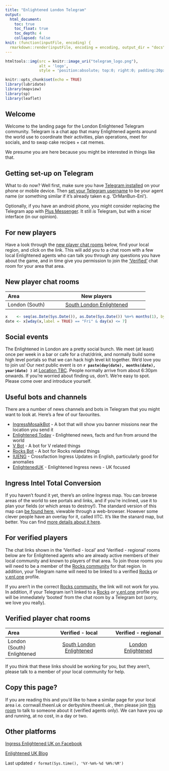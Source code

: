 ```yaml
---
title: "Enlightened London Telegram"
output:
  html_document:
    toc: true
    toc_float: true
    toc_depth: 4
    collapsed: false
knit: (function(inputFile, encoding) {
  rmarkdown::render(inputFile, encoding = encoding, output_dir = "docs", output_file ="index.html") }) 
---
```


```r
htmltools::img(src = knitr::image_uri("telegram_logo.png"), 
               alt = 'logo', 
               style = 'position:absolute; top:0; right:0; padding:20px;')
```

```r
knitr::opts_chunk$set(echo = TRUE)
library(lubridate)
library(mapview)
library(sp)
library(leaflet)
```

## Welcome {#welcome}
Welcome to the landing page for the London Enlightened Telegram community. Telegram is a chat app that many Enlightened agents around the world use to coordinate their activities, plan operations, meet for socials, and to swap cake recipes + cat memes.

We presume you are here because you might be interested in things like that.

## Getting set-up on Telegram {#telegramsetup}
What to do now?  Well first, make sure you have [Telegram installed](https://telegram.org/) on your phone or mobile device. Then [set your Telegram username](https://telegram.org/blog/usernames-and-secret-chats-v2) to be your agent name (or something similar if it's already taken e.g. 'DrManBun-Enl').

Optionally, if you have an android phone, you might consider replacing the Telegram app with [Plus Messenger](https://play.google.com/store/apps/details?id=org.telegram.plus). It still *is* Telegram, but with a nicer interface (in our opinion).

## For new players {#newplayers}
Have a look through the [new player chat rooms](#newplayerchatrooms) below, find your local region, and click on the link. This will add you to a chat room with a few local Enlightened agents who can talk you through any questions you have about the game, and in time give you permission to join the ['Verified'](#verifiedplayers) chat room for your area that area.


## New player chat rooms {#newplayerchatrooms}
|  Area              |  New players                                |
|:-------------------|:-------------------------------------------:|
| London (South)     | [South London Enlightened](https://theenl.uk/joinchat?id=69501db0e1fde7654c37a4e2c42bf0fa9ba4706ae3c647998fe1dc93dc88d8c338f3b1cf3a07a3127b495a970daadc860d040188a1595f30a2962353c6b77fa92cfb96ec5a2fa610eecda3baf8d072ad)  |

```r
x    <- seq(as.Date(Sys.Date()), as.Date(Sys.Date()) %m+% months(1), by="1 day")
date <- x[wday(x,label = TRUE) == "Fri" & day(x) <= 7]
```

## Social events
The Enlightened in London are a pretty social bunch. We meet (at least) once per week in a bar or cafe for a chat/drink, and normally build some high level portals so that we can hack high level kit together. We'd love you to join us! Our next public event is on **`r paste(day(date), months(date), year(date) )`** at [Location TBC](https://goo.gl/maps/Fgaksj5fz142). People normally arrive from about 6:30pm onwards. If you're worried about finding us, don't. We're easy to spot. Please come over and introduce yourself.

## Useful bots and channels
There are a number of news channels and bots in Telegram that you might want to look at. Here's a few of our favourites.

* [IngressMosaikBot](https://telegram.me/IngressMosaikBot) - A bot that will show you banner missions near the location you send it
* [Enlightened Today](https://telegram.me/IEToday) - Enlightened news, facts and fun from around the world
* [V Bot](https://telegram.me/vtgadminbot) - A bot for V related things
* [Rocks Bot](https://telegram.me/RocksBot) - A bot for Rocks related things
* [IUENG](https://t.me/IUENG) - Crossfaction Ingress Updates in English, particularly good for anomalies
* [EnlightenedUK](https://t.me/enlightenedUK) - Enlightened Ingress news - UK focused

## Ingress Intel Total Conversion
If you haven't found it yet, there's an online Ingress map. You can browse areas of the world to see portals and links, and if you're inclined, use it to plan your fields (or which areas to destroy!). The standard version of this map can [be found here](https://ingress.com/intel), viewable through a web-browser. However some clever people have an overlay for it, called IITC. It's like the stanard map, but better. You can find [more details about it here](https://iitc.me/).

## For verified players {#verifiedplayers}
The chat links shown in the 'Verified - local' and 'Verified - regional' rooms below are for Enlightened agents who are already active members of their local community and known to players of that area. To join those rooms you will need to be a member of the [Rocks community](https://enlightened.rocks/comm/) for that region. In addition, your Telegram name will need to be linked to a verified [Rocks](https://enlightened.rocks/me) *or* [v.enl.one](https://v.enl.one/profile/edit) profile.

If you aren't in the correct [Rocks community](https://enlightened.rocks/comm/), the link will not work for you. In addition, if your Telegram isn't linked to a [Rocks](https://enlightened.rocks/me) *or* [v.enl.one](https://v.enl.one/profile/edit) profile you will be immediately 'booted' from the chat room by a Telegram bot (sorry, we love you really).

## Verified player chat rooms {#newplayerchatrooms}
|  Area                      | Verified - local                             | Verified - regional               |
|:---------------------------|:--------------------------------------------:|:---------------------------------:|
| London (South) Enlightened | [South London Enlightened](https://theenl.uk/joinchat?id=ee13ae0cf960a9c48dbb6c7ba502b48034acdc32ac171cf85b3094cf33f7ebaeb8fa1975778fc1b4eb28e15b7148e580f3552f49202242b1a01a2dc887ffc1d9af5d5a47d1e26882a7ae25caf01df995)   | [London Enlightened](https://theenl.uk/joinchat?id=e29f3cb7e677b2a30003182f99a89445ebea9f3ab5b21a2478af59e15d7bbf693e93defc9a7c51b2e772de72b1ed6053e31e9cf83c40b58147ac60a3627bae2806384a51ebb777eb72ba88883faa0079)      |

If you think that these links should be working for you, but they aren't, please talk to a member of your local community for help.

## Copy this page? {#addingrooms}
If you are reading this and you'd like to have a similar page for your local area i.e. cornwall.theenl.uk or derbyshire.theenl.uk , then please join [this room](https://theenl.uk/joinchat?id=b7e4cb497e808a9c33cffb7e791076fce6763070ce6a0e92c24f9a8b03adb50261bddbfd08f5d078c28a6c5737000ead05552a4c703046cc0f55bcc036ab9855e45e595311eb3544ee1ccb9f29fd0732) to talk to someone about it (verified agents only). We can have you up and running, at no cost, in a day or two.

## Other platforms
[Ingress Enlightened UK on Facebook](https://www.facebook.com/EnlightenedUK/)

[Enlightened UK Blog](https://enlighteneduk.blog/)

Last updated `r format(Sys.time(), '%Y-%m%-%d %H%:%M')`